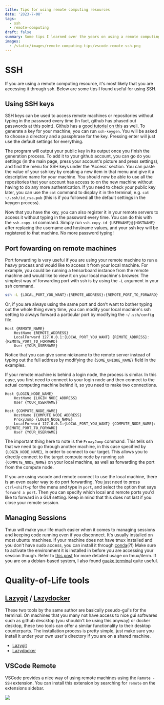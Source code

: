 ```yaml
---
title: Tips for using remote computing resources
date: '2023-7-08'
tags: 
  - ssh
  - remote-computing
draft: false
summary: Some tips I learned over the years on using a remote computing resources effectively.
images: 
  - /static/images/remote-computing-tips/vscode-remote-ssh.png
---
```


# SSH

If you are using a remote computing resource, it's most likely that you are accessing it through ssh.
Below are some tips I found useful for using SSH.

## Using SSH keys

SSH keys can be used to access remote machines or repositories without typing in the password every time (In fact, github has phased out passwords at this point).
Github has a [good tutorial on this](https://docs.github.com/en/authentication/connecting-to-github-with-ssh/generating-a-new-ssh-key-and-adding-it-to-the-ssh-agent) as well.
To generate a key for your machine, you can run `ssh-keygen`.
You will be asked to choose a directory and a passphrase for the key.
Pressing enter will just use the default settings for everything.

The program will output your public key in its output once you finish the generation process.
To add it to your github account, you can go do you settings (in the main page, press your account's picture and press settings), and find the menu for SSH keys under the 'Access' section.
You can paste the value of your ssh key by creating a new item in that menu and give it a descriptive name for your machine.
You should now be able to use all the repositories that your account has access to on the new machine without having to do any more authentication.
If you need to check your public key later, you can use the `cat` command to display it in the terminal, e.g. `cat ~/.ssh/id_rsa.pub` (this is if you followed all the default settings in the keygen process).

Now that you have the key, you can also register it in your remote servers to access it without typing in the password every time.
You can do this with the `ssh-copy-id` command. Simply run `ssh-copy-id {USERNAME}@{HOSTNAME}` after replacing the username and hostname values, and your ssh key will be registered to that machine. No more password typing!

## Port fowarding on remote machines

Port forwarding is very useful if you are using your remote machine to run a heavy process and would like to access it from your local machine.
For example, you could be running a tensorboard instance from the remote machine and would like to view it on your local machine's browser.
The simplest way of forwarding port with ssh is by using the `-L` argument in your ssh command.

```bash
ssh -L {LOCAL_PORT_YOU_WANT}:{REMOTE_ADDRESS}:{REMOTE_PORT_TO_FORWARD} {REMOTE_NAME}
```

Or, if you are always using the same port and don't want to bother typing out the whole thing every time, you can modify your local machine's ssh setting to always forward a particular port by modifying the `~/.ssh/config` file.

```ssh-config:~/.ssh/config
Host {REMOTE_NAME}
    HostName {REMOTE_ADDRESS}
    LocalForward 127.0.0.1:{LOCAL_PORT_YOU_WANT} {REMOTE_ADDRESS}:{REMOTE_PORT_TO_FORWARD}
    User {YOUR_USERNAME}
```

Notice that you can give some nickname to the remote server instead of typing out the full address by modifying the `{SOME_UNIQUE_NAME}` field in the examples.

If your remote machine is behind a login node, the process is similar.
In this case, you first need to connect to your login node and then connect to the actual computing machine behind it, so you need to make two connections.

```ssh-config:~/.ssh/config
Host {LOGIN_NODE_NAME}
    HostName {LOGIN_NODE_ADDRESS}
    User {YOUR_USERNAME}

Host {COMPUTE_NODE_NAME}
    HostName {COMPUTE_NODE_ADDRESS}
    ProxyJump {LOGIN_NODE_NAME}
    LocalForward 127.0.0.1:{LOCAL_PORT_YOU_WANT} {COMPUTE_NODE_NAME}:{REMOTE_PORT_TO_FORWARD}
    User {YOUR_USERNAME}
```

The important thing here to note is the `ProxyJump` command. This tells ssh that we need to go through another machine, in this case specified by `{LOGIN_NODE_NAME}`, in order to connect to our target.
This allows you to directly connect to the target compute node by running `ssh {COMPUTE_NODE_NAME}` on your local machine, as well as forwarding the port from the compute node.

If you are using vscode and remote connect to use the local machine, there is an even easier way to do port forwarding.
You just need to press `ctrl+shift+p` for the menu and type in `port`, and select the option that says `forward a port`.
Then you can specify which local and remote ports you'd like to forward in a GUI setting.
Keep in mind that this does not last if you close your remote session.

## Managing Sessions

Tmux will make your life much easier when it comes to managing sessions and keeping code running even if you disconnect.
It's usually installed on most ubuntu machines.
If your machine does not have tmux installed and you don't have sudo access, you can install it through [conda](https://anaconda.org/conda-forge/tmux)(?!)
Make sure to activate the environment it is installed in before you are accessing your session though.
Refer to [this post](https://inwon.net/blog/iterm2-tmux-remote-integration) for more detailed usage on tmux/iterm.
If you are on a debian-based system, I also found [guake terminal](http://guake-project.org) quite useful.

# Quality-of-Life tools

## [Lazygit](https://github.com/jesseduffield/lazygit) / [Lazydocker](https://github.com/jesseduffield/lazydocker)

These two tools by the same author are basically pseudo-gui's for the terminal. On machines that you many not have access to nice gui softwares such as github descktop (you shouldn't be using this anyway) or docker desktop, these two tools can offer a similar functionality to their desktop counterparts. The installation process is pretty simple, just make sure you install it under your own user's directory if you are on a shared machine.

- [Lazygit](https://github.com/jesseduffield/lazygit)
- [Lazydocker](https://github.com/jesseduffield/lazydocker)

## VSCode Remote

VSCode provides a nice way of using remote machines using the `Remote - SSH` extension.
You can install this extension by searching for `remote` on the extensions sidebar.

![](/static/images/remote-computing-tips/vscode-remote-ssh.png)
